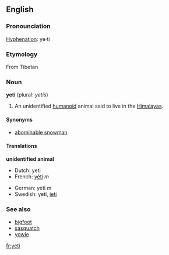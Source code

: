 ==English==

===Pronounciation===
[[Hyphenation]]: ye&middot;ti

===Etymology===
From Tibetan

===Noun===
'''yeti''' (plural: ''yetis'')

#An unidentified [[humanoid]] animal said to live in the [[Himalayas]].

====Synonyms====
*[[abominable snowman]]

====Translations====

'''unidentified animal'''
{{top}}
*Dutch: yeti
*French: [[yéti]] ''m''
{{mid}}
*German: yeti ''m''
*Swedish: yeti, [[jeti]]
{{bottom}}

===See also===
*[[bigfoot]]
*[[sasquatch]]
*[[yowie]]

[[fr:yeti]]